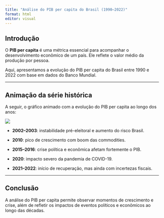 ---
title: "Análise do PIB per capita do Brasil (1990–2022)"
format: html
editor: visual
---

## Introdução

O **PIB per capita** é uma métrica essencial para acompanhar o desenvolvimento econômico de um país. Ele reflete o valor médio da produção por pessoa.

Aqui, apresentamos a evolução do PIB per capita do Brasil entre 1990 e 2022 com base em dados do Banco Mundial.

------------------------------------------------------------------------

## Animação da série histórica

A seguir, o gráfico animado com a evolução do PIB per capita ao longo dos anos:

![](pib_brasil.gif)

-   **2002–2003**: instabilidade pré-eleitoral e aumento do risco Brasil.

-   **2010**: pico de crescimento com boom das commodities.

-   **2015–2016**: crise política e econômica afetam fortemente o PIB.

-   **2020**: impacto severo da pandemia de COVID-19.

-   **2021–2022**: início de recuperação, mas ainda com incertezas fiscais.

------------------------------------------------------------------------

## Conclusão

A análise do PIB per capita permite observar momentos de crescimento e crise, além de refletir os impactos de eventos políticos e econômicos ao longo das décadas.
